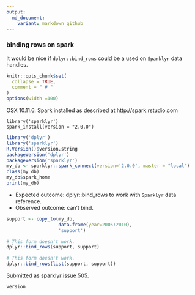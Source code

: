 ```yaml
---
output:
  md_document:
    variant: markdown_github
---
```


### binding rows on spark

It would be nice if `dplyr::bind_rows` could be a used on `Sparklyr` data handles.

<!-- Generated from .Rmd. Please edit that file -->

```r
knitr::opts_chunk$set(
  collapse = TRUE,
  comment = " # "
)
options(width =100)
```


OSX 10.11.6.
Spark installed as described at http://spark.rstudio.com

```
library('sparklyr')
spark_install(version = "2.0.0")
```

```r
library('dplyr')
library('sparklyr')
R.Version()$version.string
packageVersion('dplyr')
packageVersion('sparklyr')
my_db <- sparklyr::spark_connect(version='2.0.0', master = "local")
class(my_db)
my_db$spark_home
print(my_db)
```

 * Expected outcome: dplyr::bind_rows to work with `Sparklyr` data reference.
 * Observed outcome: can't bind.

```r
support <- copy_to(my_db,
                   data.frame(year=2005:2010),
                   'support')

# This form doesn't work.
dplyr::bind_rows(support, support)

# This form doesn't work.
dplyr::bind_rows(list(support, support))
```

Submitted as [sparklyr issue 505](https://github.com/rstudio/sparklyr/issues/505).

```r
version
```


